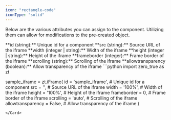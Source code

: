 ```yaml
---
icon: "rectangle-code"
iconType: "solid"
---
```


<Info>Below are the various attributes you can assign to the component. Utilizing them can allow for modifications to the pre-created object.</Info>

<ResponseField name="zero_true.iFrame" type="Zero True Component">
  <Expandable title="properties">
   <AccordionGroup>
<Accordion title="id">
        **id (string):** Unique id for a component
</Accordion>
<Accordion title="src">
        **src (string):** Source URL of the iframe
</Accordion>
<Accordion title="width">
        **width (integer | string):** Width of the iframe
</Accordion>
<Accordion title="height">
        **height (integer | string):** Height of the iframe
</Accordion>
<Accordion title="frameborder">
        **frameborder (integer):** Frame border of the iframe
</Accordion>
<Accordion title="scrolling">
        **scrolling (string):** Scrolling of the iframe
</Accordion>
<Accordion title="allowtransparency">
        **allowtransparency (boolean):** Allow transparency of the iframe
</Accordion>

   </AccordionGroup>
  </Expandable>
</ResponseField>

<Card title="Example Usage" icon="code">
  ```python
import zero_true as zt

sample_iframe = zt.iFrame(
    id = 'sample_iframe',  # Unique id for a component
    src = '',  # Source URL of the iframe
    width = '100%',  # Width of the iframe
    height = '100%',  # Height of the iframe
    frameborder = 0,  # Frame border of the iframe
    scrolling = 'auto',  # Scrolling of the iframe
    allowtransparency = False,  # Allow transparency of the iframe
)

```
</Card>
